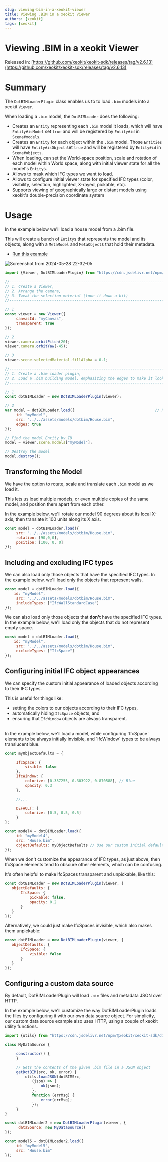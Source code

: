 ```yaml
---
slug: viewing-bim-in-a-xeokit-viewer
title: Viewing .BIM in a xeokit Viewer
authors: [xeokit]
tags: [xeokit]
---
```


# Viewing .BIM in a xeokit Viewer

Released in: [https://github.com/xeokit/xeokit-sdk/releases/tag/v2.6.13](https://github.com/xeokit/xeokit-sdk/releases/tag/v2.6.13)

# Summary

The `DotBIMLoaderPlugin` class enables us to to load `.bim` models into a xeokit `Viewer`.

When loading a `.bim` model, the `DotBIMLoader` does the following:

- Creates an `Entity` representing each `.bim` model it loads, which will have `Entity#isModel` set `true`
and will be registered by `Entity#id` in `Scene#models`.
- Creates an `Entity` for each object within the `.bim` model. Those `Entities` will have `Entity#isObject`
set `true` and will be registered by `Entity#id` in `Scene#objects`.
- When loading, can set the World-space position, scale and rotation of each model within World space,
along with initial viewer state for all the model's `Entity`s.
- Allows to mask which IFC types we want to load.
- Allows to configure initial viewer state for specified IFC types (color, visibility, selection, highlighted, X-rayed, pickable, etc).
- Supports viewing of geographically large or distant models using xeokit's double-precision coordinate system

<!-- truncate -->

# Usage

In the example below we'll load a house model from a .bim file.

This will create a bunch of `Entity`s that represents the model and its objects, along with
a `MetaModel` and `MetaObject`s that hold their metadata.

- [Run this example](https://xeokit.github.io/xeokit-sdk/examples/buildings/#dotbim_House)

![Screenshot from 2024-05-28 22-32-05](https://github.com/xeokit/xeokit-sdk/assets/83100/dc19b7cc-84fb-4789-ac24-55d6d0840a32)

```js
import {Viewer, DotBIMLoaderPlugin} from "https://cdn.jsdelivr.net/npm/@xeokit/xeokit-sdk/dist/xeokit-sdk.es.min.js";

//------------------------------------------------------------------------------------------------------------------
// 1. Create a Viewer,
// 2. Arrange the camera,
// 3. Tweak the selection material (tone it down a bit)
//------------------------------------------------------------------------------------------------------------------

// 1
const viewer = new Viewer({
     canvasId: "myCanvas",
     transparent: true
});

// 2
viewer.camera.orbitPitch(20);
viewer.camera.orbitYaw(-45);

// 3
viewer.scene.selectedMaterial.fillAlpha = 0.1;

//------------------------------------------------------------------------------------------------------------------
// 1. Create a .bim loader plugin,
// 2. Load a .bim building model, emphasizing the edges to make it look nicer
//------------------------------------------------------------------------------------------------------------------

// 1
const dotBIMLoader = new DotBIMLoaderPlugin(viewer);

// 2
var model = dotBIMLoader.load({                                    // Returns an Entity that represents the model
     id: "myModel",
     src: "../../assets/models/dotbim/House.bim",
     edges: true
});

// Find the model Entity by ID
model = viewer.scene.models["myModel"];

// Destroy the model
model.destroy();
```

## Transforming the Model

We have the option to rotate, scale and translate each `.bim` model as we load it.

This lets us load multiple models, or even multiple copies of the same model, and position them apart from each other.

In the example below, we'll rotate our model 90 degrees about its local X-axis, then
translate it 100 units along its X axis.

```js
const model = dotBIMLoader.load({
     src: "../../assets/models/dotbim/House.bim",
     rotation: [90,0,0],
     position: [100, 0, 0]
});
```

## Including and excluding IFC types

We can also load only those objects that have the specified IFC types. In the example below, we'll load only the
objects that represent walls.

```js
const model = dotBIMLoader.load({
    id: "myModel",
     src: "../../assets/models/dotbim/House.bim",
     includeTypes: ["IfcWallStandardCase"]
});
```

We can also load only those objects that **don't** have the specified IFC types. In the example below, we'll load only the
objects that do not represent empty space.

```js
const model = dotBIMLoader.load({
    id: "myModel",
     src: "../../assets/models/dotbim/House.bim",
     excludeTypes: ["IfcSpace"]
});
```

## Configuring initial IFC object appearances

We can specify the custom initial appearance of loaded objects according to their IFC types.

This is useful for things like:

- setting the colors to our objects according to their IFC types,
- automatically hiding `IfcSpace` objects, and
- ensuring that `IfcWindow` objects are always transparent.
<br/>
In the example below, we'll load a model, while configuring `IfcSpace` elements to be always initially invisible,
and `IfcWindow` types to be always translucent blue.

```js
const myObjectDefaults = {

     IfcSpace: {
         visible: false
     },
     IfcWindow: {
         colorize: [0.337255, 0.303922, 0.870588], // Blue
         opacity: 0.3
     },

     //...

     DEFAULT: {
         colorize: [0.5, 0.5, 0.5]
     }
};

const model4 = dotBIMLoader.load({
     id: "myModel4",
     src: "House.bim",
     objectDefaults: myObjectDefaults // Use our custom initial default states for object Entities
});
```

When we don't customize the appearance of IFC types, as just above, then IfcSpace elements tend to obscure other
elements, which can be confusing.

It's often helpful to make IfcSpaces transparent and unpickable, like this:

```js
const dotBIMLoader = new DotBIMLoaderPlugin(viewer, {
   objectDefaults: {
       IfcSpace: {
           pickable: false,
           opacity: 0.2
       }
   }
});
```

Alternatively, we could just make IfcSpaces invisible, which also makes them unpickable:

```js
const dotBIMLoader = new DotBIMLoaderPlugin(viewer, {
   objectDefaults: {
       IfcSpace: {
           visible: false
       }
   }
});
```

## Configuring a custom data source

By default, DotBIMLoaderPlugin will load `.bim` files and metadata JSON over HTTP.

In the example below, we'll customize the way DotBIMLoaderPlugin loads the files by configuring it with our own data source
object. For simplicity, our custom data source example also uses HTTP, using a couple of xeokit utility functions.

```js
import {utils} from "https://cdn.jsdelivr.net/npm/@xeokit/xeokit-sdk/dist/xeokit-sdk.es.min.js";

class MyDataSource {

     constructor() {
     }

     // Gets the contents of the given .bim file in a JSON object
     getDotBIM(src, ok, error) {
         utils.loadJSON(dotBIMSrc,
            (json) => {
                ok(json);
            },
            function (errMsg) {
                error(errMsg);
            });
     }
}

const dotBIMLoader2 = new DotBIMLoaderPlugin(viewer, {
      dataSource: new MyDataSource()
});

const model5 = dotBIMLoader2.load({
     id: "myModel5",
     src: "House.bim"
});
```
